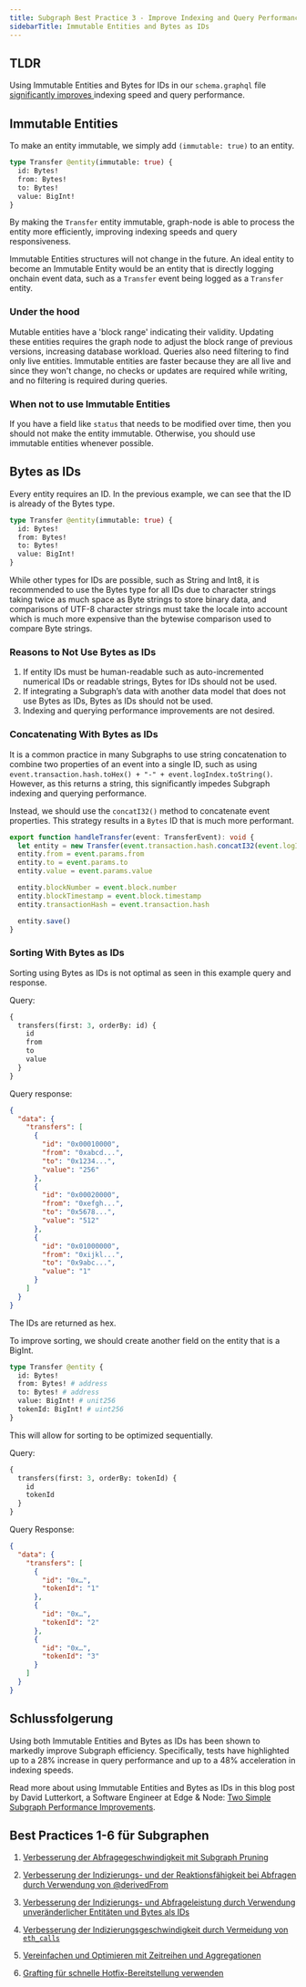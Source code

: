 ```yaml
---
title: Subgraph Best Practice 3 - Improve Indexing and Query Performance by Using Immutable Entities and Bytes as IDs
sidebarTitle: Immutable Entities and Bytes as IDs
---
```


## TLDR

Using Immutable Entities and Bytes for IDs in our `schema.graphql` file [significantly improves ](https://thegraph.com/blog/two-simple-subgraph-performance-improvements/) indexing speed and query performance.

## Immutable Entities

To make an entity immutable, we simply add `(immutable: true)` to an entity.

```graphql
type Transfer @entity(immutable: true) {
  id: Bytes!
  from: Bytes!
  to: Bytes!
  value: BigInt!
}
```

By making the `Transfer` entity immutable, graph-node is able to process the entity more efficiently, improving indexing speeds and query responsiveness.

Immutable Entities structures will not change in the future. An ideal entity to become an Immutable Entity would be an entity that is directly logging onchain event data, such as a `Transfer` event being logged as a `Transfer` entity.

### Under the hood

Mutable entities have a 'block range' indicating their validity. Updating these entities requires the graph node to adjust the block range of previous versions, increasing database workload. Queries also need filtering to find only live entities. Immutable entities are faster because they are all live and since they won't change, no checks or updates are required while writing, and no filtering is required during queries.

### When not to use Immutable Entities

If you have a field like `status` that needs to be modified over time, then you should not make the entity immutable. Otherwise, you should use immutable entities whenever possible.

## Bytes as IDs

Every entity requires an ID. In the previous example, we can see that the ID is already of the Bytes type.

```graphql
type Transfer @entity(immutable: true) {
  id: Bytes!
  from: Bytes!
  to: Bytes!
  value: BigInt!
}
```

While other types for IDs are possible, such as String and Int8, it is recommended to use the Bytes type for all IDs due to character strings taking twice as much space as Byte strings to store binary data, and comparisons of UTF-8 character strings must take the locale into account which is much more expensive than the bytewise comparison used to compare Byte strings.

### Reasons to Not Use Bytes as IDs

1. If entity IDs must be human-readable such as auto-incremented numerical IDs or readable strings, Bytes for IDs should not be used.
2. If integrating a Subgraph’s data with another data model that does not use Bytes as IDs, Bytes as IDs should not be used.
3. Indexing and querying performance improvements are not desired.

### Concatenating With Bytes as IDs

It is a common practice in many Subgraphs to use string concatenation to combine two properties of an event into a single ID, such as using `event.transaction.hash.toHex() + "-" + event.logIndex.toString()`. However, as this returns a string, this significantly impedes Subgraph indexing and querying performance.

Instead, we should use the `concatI32()` method to concatenate event properties. This strategy results in a `Bytes` ID that is much more performant.

```typescript
export function handleTransfer(event: TransferEvent): void {
  let entity = new Transfer(event.transaction.hash.concatI32(event.logIndex.toI32()))
  entity.from = event.params.from
  entity.to = event.params.to
  entity.value = event.params.value

  entity.blockNumber = event.block.number
  entity.blockTimestamp = event.block.timestamp
  entity.transactionHash = event.transaction.hash

  entity.save()
}
```

### Sorting With Bytes as IDs

Sorting using Bytes as IDs is not optimal as seen in this example query and response.

Query:

```graphql
{
  transfers(first: 3, orderBy: id) {
    id
    from
    to
    value
  }
}
```

Query response:

```json
{
  "data": {
    "transfers": [
      {
        "id": "0x00010000",
        "from": "0xabcd...",
        "to": "0x1234...",
        "value": "256"
      },
      {
        "id": "0x00020000",
        "from": "0xefgh...",
        "to": "0x5678...",
        "value": "512"
      },
      {
        "id": "0x01000000",
        "from": "0xijkl...",
        "to": "0x9abc...",
        "value": "1"
      }
    ]
  }
}
```

The IDs are returned as hex.

To improve sorting, we should create another field on the entity that is a BigInt.

```graphql
type Transfer @entity {
  id: Bytes!
  from: Bytes! # address
  to: Bytes! # address
  value: BigInt! # unit256
  tokenId: BigInt! # uint256
}
```

This will allow for sorting to be optimized sequentially.

Query:

```graphql
{
  transfers(first: 3, orderBy: tokenId) {
    id
    tokenId
  }
}
```

Query Response:

```json
{
  "data": {
    "transfers": [
      {
        "id": "0x…",
        "tokenId": "1"
      },
      {
        "id": "0x…",
        "tokenId": "2"
      },
      {
        "id": "0x…",
        "tokenId": "3"
      }
    ]
  }
}
```

## Schlussfolgerung

Using both Immutable Entities and Bytes as IDs has been shown to markedly improve Subgraph efficiency. Specifically, tests have highlighted up to a 28% increase in query performance and up to a 48% acceleration in indexing speeds.

Read more about using Immutable Entities and Bytes as IDs in this blog post by David Lutterkort, a Software Engineer at Edge & Node: [Two Simple Subgraph Performance Improvements](https://thegraph.com/blog/two-simple-subgraph-performance-improvements/).

## Best Practices 1-6 für Subgraphen

1. [Verbesserung der Abfragegeschwindigkeit mit Subgraph Pruning](/subgraphs/best-practices/pruning/)

2. [Verbesserung der Indizierungs- und der Reaktionsfähigkeit bei Abfragen durch Verwendung von @derivedFrom](/subgraphs/best-practices/derivedfrom/)

3. [Verbesserung der Indizierungs- und Abfrageleistung durch Verwendung unveränderlicher Entitäten und Bytes als IDs](/subgraphs/best-practices/immutable-entities-bytes-as-ids/)

4. [Verbesserung der Indizierungsgeschwindigkeit durch Vermeidung von `eth_calls`](/subgraphs/best-practices/avoid-eth-calls/)

5. [Vereinfachen und Optimieren mit Zeitreihen und Aggregationen](/subgraphs/best-practices/timeseries/)

6. [Grafting für schnelle Hotfix-Bereitstellung verwenden](/subgraphs/best-practices/grafting-hotfix/)
